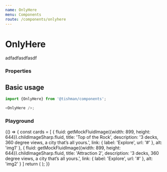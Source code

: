 ```yaml
---
name: OnlyHere
menu: Components
route: /components/onlyhere
---
```



# OnlyHere

adfadfasdfasdf

### Properties

<Props of={OnlyHere} />

## Basic usage

```ts
import {OnlyHere} from '@tishman/components';

<OnlyHere />;
```

### Playground

<Playground>
  {() => {
    const cards = [
      {
        fluid: getMockFluidImage({width: 899, height: 644}).childImageSharp.fluid,
        title: 'Top of the Rock',
        description: '3 decks, 360 degree views, a city that’s all yours.',
        link: {
          label: 'Explore',
          url: '#'
        },
        alt: 'img1'
      },
      {
        fluid: getMockFluidImage({width: 899, height: 644}).childImageSharp.fluid,
        title: 'Attraction 2',
        description: '3 decks, 360 degree views, a city that’s all yours.',
        link: {
          label: 'Explore',
          url: '#'
        },
        alt: 'img2'
      }
    ]
    return (
      <OnlyHere
        caption="There’s something special about every moment you spend at Rockefeller Center. Because these experiences can only happen here. This is the epicenter of everything New York. And it delivers every time."
        cards={cards}
      />
    );
}}

</Playground>
